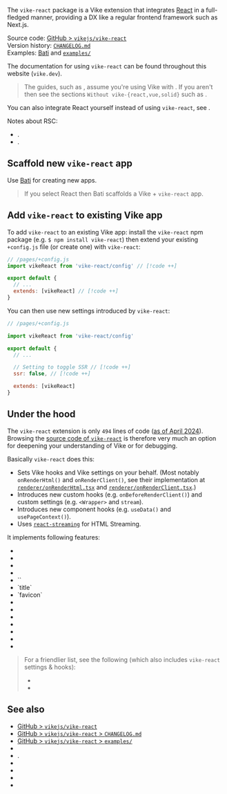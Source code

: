 
The `vike-react` package is a <Link href="/extensions">Vike extension</Link> that integrates [React](https://react.dev) in a full-fledged manner, providing a DX like a regular frontend framework such as Next.js.

Source code: [GitHub > `vikejs/vike-react`](https://github.com/vikejs/vike-react)  
Version history: [`CHANGELOG.md`](https://github.com/vikejs/vike-react/blob/main/packages/vike-react/CHANGELOG.md)  
Examples: [Bati](https://batijs.dev) and [`examples/`](https://github.com/vikejs/vike-react/tree/main/examples)  

The documentation for using `vike-react` can be found throughout this website (`vike.dev`).

> The guides, such as <Link href="/data-fetching" />, assume you're using Vike with <UiFrameworkExtension name noLink comma />. If you aren't then see the sections `Without vike-{react,vue,solid}` such as <Link href="/useData#without-vike-react-vue-solid" />.

You can also integrate React yourself instead of using `vike-react`, see <Link href="/react" />.

Notes about RSC:
- <Link href="/nextjs#react-server-components" doNotInferSectionTitle />.
- <Link href="/react#react-server-components" doNotInferSectionTitle />.


## Scaffold new `vike-react` app

Use [Bati](https://batijs.dev) for creating new apps.

> If you select React then Bati scaffolds a Vike + `vike-react` app.


## Add `vike-react` to existing Vike app

To add `vike-react` to an existing Vike app: install the `vike-react` npm package (e.g. `$ npm install vike-react`) then extend your existing `+config.js` file (or create one) with `vike-react`:

```js
// /pages/+config.js
import vikeReact from 'vike-react/config' // [!code ++]

export default {
  // ...
  extends: [vikeReact] // [!code ++]
}
```

You can then use <Link href="#under-the-hood">new settings introduced by `vike-react`</Link>:

```js
// /pages/+config.js

import vikeReact from 'vike-react/config'

export default {
  // ...

  // Setting to toggle SSR // [!code ++]
  ssr: false, // [!code ++]

  extends: [vikeReact]
}
```


## Under the hood

The `vike-react` extension is only `494` lines of code ([as of April 2024](https://gist.github.com/brillout/6267ecb8c996fb4a401985106cc81936)). Browsing the [source code of `vike-react`](https://github.com/vikejs/vike-react) is therefore very much an option for deepening your understanding of Vike or for debugging.

Basically `vike-react` does this:
- Sets <Link href="/hooks">Vike hooks</Link> and <Link href="/settings">Vike settings</Link> on your behalf. (Most notably <Link href="/onRenderHtml">`onRenderHtml()`</Link> and <Link href="/onRenderClient">`onRenderClient()`</Link>, see their implementation at
  [`renderer/onRenderHtml.tsx`](https://github.com/vikejs/vike-react/blob/main/packages/vike-react/src/renderer/onRenderHtml.tsx)
  and
  [`renderer/onRenderClient.tsx`](https://github.com/vikejs/vike-react/blob/main/packages/vike-react/src/renderer/onRenderClient.tsx).)
- Introduces new <Link href="/meta">custom hooks</Link> (e.g. <Link href="/onBeforeRenderClient">`onBeforeRenderClient()`</Link>) and <Link href="/meta">custom settings</Link> (e.g. <Link href="/Wrapper">`<Wrapper>`</Link> and <Link href="/stream">`stream`</Link>).
- Introduces new component hooks (e.g. <Link href="/useData">`useData()`</Link> and <Link href="/usePageContext">`usePageContext()`</Link>).
- Uses [`react-streaming`](https://github.com/brillout/react-streaming) for <Link href="/streaming">HTML Streaming</Link>.

It implements following features:

- <Link noBreadcrumb href="/useData" />
- <Link noBreadcrumb href="/usePageContext" />
- <Link noBreadcrumb href="/Layout" />
- <Link noBreadcrumb href="/Wrapper" />
- <Link href="/head">`<Head>`</Link>
- <Link href="/head">`title`</Link>
- <Link href="/head">`favicon`</Link>
- <Link noBreadcrumb href="/lang" />
- <Link noBreadcrumb href="/ssr" />
- <Link noBreadcrumb href="/stream" />
- <Link noBreadcrumb href="/ClientOnly" />
- <Link noBreadcrumb href="/onBeforeRenderClient" />
- <Link noBreadcrumb href="/onAfterRenderClient" />
- <Link noBreadcrumb href="/reactStrictMode" />

> For a friendlier list, see the following (which also includes `vike-react` settings & hooks):
> - <Link href="/settings" />
> - <Link href="/hooks" />



## See also

- [GitHub > `vikejs/vike-react`](https://github.com/vikejs/vike-react)
- [GitHub > `vikejs/vike-react` > `CHANGELOG.md`](https://github.com/vikejs/vike-react/blob/main/packages/vike-react/CHANGELOG.md)
- [GitHub > `vikejs/vike-react` > `examples/`](https://github.com/vikejs/vike-react/tree/main/examples)
- <Link href="/react" />
- <Link href="/react#react-server-components" doNotInferSectionTitle />.
- <Link href="/nextjs" />
- <Link href="/why#optional-control" />
- <Link href="/vike-vue" />
- <Link href="/vike-solid" />

